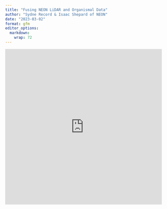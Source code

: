 ```yaml
---
title: "Fusing NEON LiDAR and Organismal Data"
author: "Sydne Record & Isaac Shepard of NEON"
date: "2023-03-02"
format: gfm
editor_options: 
  markdown: 
    wrap: 72
---
```


```{=html}
<iframe width="100%" 
height="500" 
src="https://github.com/LENS-RCN/April2023_Meeting_ORNL/blob/main/Tutorial2/Tutorial%202%20LENS_Fusing_NEON_Data.Rmd#L7/" 
style="border:none" 
title="Contributed by NEON">
</iframe>
```